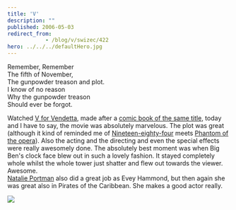 ```yaml
---
title: 'V'
description: ""
published: 2006-05-03
redirect_from: 
            - /blog/v/swizec/422
hero: ../../../defaultHero.jpg
---
```


Remember, Remember  
The fifth of November,  
The gunpowder treason and plot.  
I know of no reason  
Why the gunpowder treason  
Should ever be forgot.

Watched [V for Vendetta](http://vforvendetta.warnerbros.com/), made after a [comic book of the same title](http://en.wikipedia.org/wiki/V_for_vendetta), today and I have to say, the movie was absolutely marvelous. The plot was great (although it kind of reminded me of [Nineteen-eighty-four](http://en.wikipedia.org/wiki/Nineteen_Eighty-Four_(novel)) meets [Phantom of the opera](http://en.wikipedia.org/wiki/Phantom_of_the_opera)). Also the acting and the directing and even the special effects were really awesomely done. The absolutely best moment was when Big Ben's clock face blew out in such a lovely fashion. It stayed completely whole whilst the whole tower just shatter and flew out towards the viewer. Awesome.  
[Natalie Portman](http://www.imdb.com/name/nm0000204/) also did a great job as Evey Hammond, but then again she was great also in Pirates of the Caribbean. She makes a good actor really.

![](/includes/editor_upload/Image/306664-200x500.jpg)
